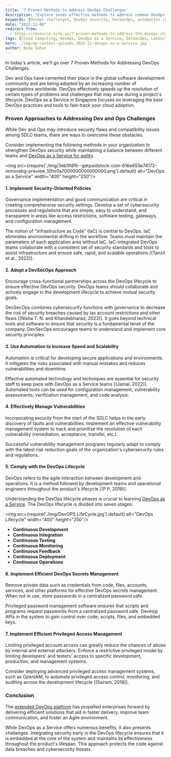 ```yaml
---
title: '7 Proven Methods to Address DevOps Challenges'
description: "Explore seven effective methods to address common DevOps challenges. Learn about implementing security-oriented policies, adopting DevSecOps approaches, utilizing automation, managing vulnerabilities, and ensuring compliance throughout the DevOps lifecycle. Discover strategies for efficient secrets and privileged access management to strengthen your DevOps practices."
keywords: [DevOps challenges, DevOps security, DevSecOps, automation in DevOps, vulnerability management, DevOps lifecycle, secrets management, privileged access management, cloud computing, DevOps best practices]
date: "2022-11-08"
redirect_from:
  - https://resource.nife.io/7-proven-methods-to-address-the-devops-challenges/
tags: [Cloud Computing, DevOps, DevOps as a Service, DevSecOps, Latency]
hero: ./img/wp-content-uploads-2022-11-devops-as-a-service.jpg
author: Nida Sahar
---
```


In today's article, we'll go over 7 Proven Methods for Addressing DevOps Challenges.

Dev and Ops have cemented their place in the global software development community and are being adopted by an increasing number of organizations worldwide. DevOps effectively speeds up the resolution of certain types of problems and challenges that may arise during a project's lifecycle. DevOps as a Service in Singapore focuses on leveraging the best DevOps practices and tools to fast-track your cloud adoption.

### Proven Approaches to Addressing Dev and Ops Challenges

While Dev and Ops may introduce security flaws and compatibility issues among SDLC teams, there are ways to overcome these obstacles.

Consider implementing the following methods in your organization to strengthen DevOps security while maintaining a balance between different teams and [DevOps as a Service for agility](/blog/devops-vs-agile-vs-traditional-it-which-is-better/).

<img src={require('./img/3eb0fdf6--getpaidstock-com-616e653e74172-removebg-preview_10hv0a7000000000000000.png').default} alt="DevOps as a Service" width="400" height="250"/>
<br/>


 

#### 1. Implement Security-Oriented Policies

Governance implementation and good communication are critical in creating comprehensive security settings. Develop a set of cybersecurity processes and regulations that are simple, easy to understand, and transparent in areas like access restrictions, software testing, gateways, and configuration management.

The notion of "Infrastructure as Code" (IaC) is central to DevOps. IaC eliminates environmental drifting in the workflow. Teams must maintain the parameters of each application area without IaC. IaC-integrated DevOps teams collaborate with a consistent set of security standards and tools to assist infrastructure and ensure safe, rapid, and scalable operations [(Tanzil et al., 2022)].

#### 2. Adopt a DevSecOps Approach

Encourage cross-functional partnerships across the DevOps lifecycle to ensure effective DevOps security. DevOps teams should collaborate and actively engage in the development lifecycle to achieve mutual security goals.

DevSecOps combines cybersecurity functions with governance to decrease the risk of security breaches caused by lax account restrictions and other flaws [(Nisha T. N. and Khandebharad, 2022)]. It goes beyond technical tools and software to ensure that security is a fundamental tenet of the company. DevSecOps encourages teams to understand and implement core security principles.

#### 3. Use Automation to Increase Speed and Scalability

Automation is critical for developing secure applications and environments. It mitigates the risks associated with manual mistakes and reduces vulnerabilities and downtime.

Effective automated technology and techniques are essential for security staff to keep pace with DevOps as a Service teams [(Jamal, 2022)]. Automated tools can be used for configuration management, vulnerability assessments, verification management, and code analysis.

#### 4. Effectively Manage Vulnerabilities

Incorporating security from the start of the SDLC helps in the early discovery of faults and vulnerabilities. Implement an effective vulnerability management system to track and prioritize the resolution of each vulnerability (remediation, acceptance, transfer, etc.).

Successful vulnerability management programs regularly adapt to comply with the latest risk reduction goals of the organization's cybersecurity rules and regulations.

#### 5. Comply with the DevOps Lifecycle

DevOps refers to the agile interaction between development and operations. It is a method followed by development teams and operational engineers throughout the product's lifecycle [(P P, 2019)].

Understanding the DevOps lifecycle phases is crucial to learning [DevOps as a Service](/blog/what-is-the-principle-of-devops/). The DevOps lifecycle is divided into seven stages:

<img src={require('./img/DevOPS LifeCycle.jpg').default} alt="DevOps Lifecycle" width="400" height="250"/>
<br/>


 

- **Continuous Development**
- **Continuous Integration**
- **Continuous Testing**
- **Continuous Monitoring**
- **Continuous Feedback**
- **Continuous Deployment**
- **Continuous Operations**

#### 6. Implement Efficient DevOps Secrets Management

Remove private data such as credentials from code, files, accounts, services, and other platforms for effective DevOps secrets management. When not in use, store passwords in a centralized password safe.

Privileged password management software ensures that scripts and programs request passwords from a centralized password safe. Develop APIs in the system to gain control over code, scripts, files, and embedded keys.

#### 7. Implement Efficient Privileged Access Management

Limiting privileged account access can greatly reduce the chances of abuse by internal and external attackers. Enforce a restrictive privileged model by limiting developers' and testers' access to specific development, production, and management systems.

Consider deploying advanced privileged access management systems, such as OpenIAM, to automate privileged access control, monitoring, and auditing across the development lifecycle [(Sairam, 2018)].

### Conclusion

The [extended DevOps platform](/blog/optimize-ops-resources-by-collaborating-with-an-extended-devops-platform/) has propelled enterprises forward by delivering efficient solutions that aid in faster delivery, improve team communication, and foster an Agile environment.

While DevOps as a Service offers numerous benefits, it also presents challenges. Integrating security early in the DevOps lifecycle ensures that it is embedded at the core of the system and maintains its effectiveness throughout the product's lifespan. This approach protects the code against data breaches and cybersecurity threats.
